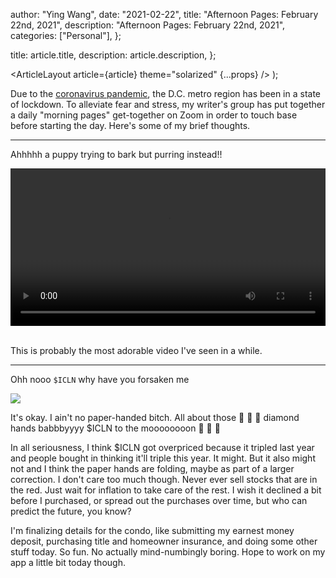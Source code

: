 
  author: "Ying Wang",
  date: "2021-02-22",
  title: "Afternoon Pages: February 22nd, 2021",
  description: "Afternoon Pages: February 22nd, 2021",
  categories: ["Personal"],
};

  title: article.title,
  description: article.description,
};

  <ArticleLayout article={article} theme="solarized" {...props} />
);

Due to the [coronavirus
pandemic](https://en.wikipedia.org/wiki/2019-20_coronavirus_pandemic), the D.C.
metro region has been in a state of lockdown. To alleviate fear and stress, my
writer's group has put together a daily "morning pages" get-together on Zoom in
order to touch base before starting the day. Here's some of my brief thoughts.

---

Ahhhhh a puppy trying to bark but purring instead!!

<!-- https://stackoverflow.com/a/26276254 -->

<video style="width: 100%; width: -moz-available; width: -webkit-fill-available; width: fill-available; max-width: 100%;" controls>
    <source src="/video/posts/2021/02/22/afternoon_pages.mp4" type="video/mp4">
    Your browser does not support HTML5 video.
</video>
<br/>
<br/>

This is probably the most adorable video I've seen in a while.

---

Ohh nooo `$ICLN` why have you forsaken me

![](/img/posts/2021/02/22/afternoon_pages.png)

It's okay. I ain't no paper-handed bitch. All about those :gem: :open_hands:
:gem: diamond hands babbbyyyy $ICLN to the moooooooon :rocket: :rocket: :rocket:

In all seriousness, I think $ICLN got overpriced because it tripled last year
and people bought in thinking it'll triple this year. It might. But it also
might not and I think the paper hands are folding, maybe as part of a larger
correction. I don't care too much though. Never ever sell stocks that are in the
red. Just wait for inflation to take care of the rest. I wish it declined a bit
before I purchased, or spread out the purchases over time, but who can predict
the future, you know?

I'm finalizing details for the condo, like submitting my earnest money deposit,
purchasing title and homeowner insurance, and doing some other stuff today. So
fun. No actually mind-numbingly boring. Hope to work on my app a little bit
today though.
